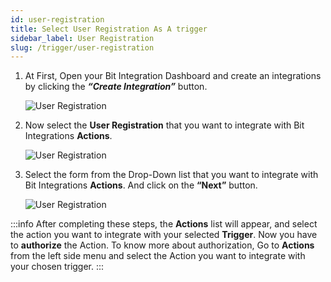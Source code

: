 ```yaml
---
id: user-registration 
title: Select User Registration As A trigger
sidebar_label: User Registration
slug: /trigger/user-registration
---
```




1. At First, Open your Bit Integration Dashboard and create an integrations by clicking the **_“Create Integration”_** button.

   <Image src="/trigger/_create-integrations" alt="User Registration" w="1020" h="350" />

2. Now select the **User Registration** that you want to integrate with Bit Integrations **Actions**.

   <Image src="/trigger/user-reg/_select-trigger" alt="User Registration" w="1020" h="350" />

3. Select the form from the Drop-Down list that you want to integrate with Bit Integrations **Actions**. And click on the **“Next”** button.

   <Image src="/trigger/user-reg/selec-form-or-task-name" alt="User Registration" w="1020" h="350"/>

:::info
  After completing these steps, the **Actions** list will appear, and select the action you want to integrate with your selected **Trigger**. Now you have to **authorize** the Action. To know more about authorization, Go to **Actions** from the left side menu and select the Action you want to integrate with your chosen trigger.
:::

